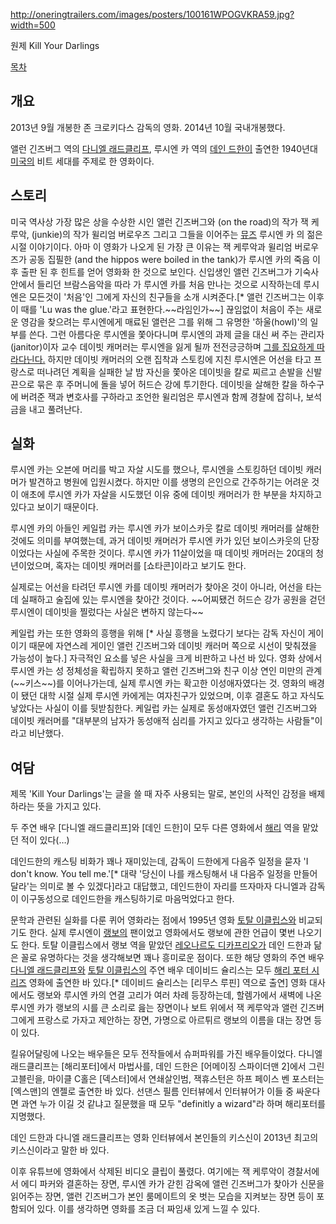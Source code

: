 http://oneringtrailers.com/images/posters/100161WPOGVKRA59.jpg?width=500

원제 Kill Your Darlings

{{{#!html
<div style="border: 3px solid green;padding:10px;margin-bottom:0px"><b style="font-size:18px">주의! 내용 누설이 있습니다.</b>

본 문서와 하위 문서 또는 이 틀 아래에 있는 내용은 작품의 줄거리나 결말, 반전 요소를 설명하고 있습니다.
작품의 내용 누설을 원하지 않는다면 이 문서를 닫아 주세요.</div>}}}


[[목차]]
== 개요 ==
2013년 9월 개봉한 존 크로키다스 감독의 영화. 2014년 10월 국내개봉했다.

앨런 긴즈버그 역의 [[다니엘 래드클리프]], 루시엔 카 역의 [[데인 드한]]이 출연한 1940년대 [[미국]]의 비트 세대를 주제로 한 영화이다.

{{{#!html
<iframe width="640" height="360" src="//www.youtube.com/embed/DB0tcCElHkw" frameborder="0" allowfullscreen></iframe>
}}}

== 스토리 ==
미국 역사상 가장 많은 상을 수상한 시인 앨런 긴즈버그와 (on the road)의 작가 잭 케루악, (junkie)의 작가 윌리엄 버로우즈 그리고 그들을 이어주는 [[뮤즈]] 루시엔 카 의 젊은 시절 이야기이다. 아마 이 영화가 나오게 된 가장 큰 이유는 잭 케루악과 윌리엄 버로우즈가 공동 집필한 (and the hippos were boiled in the tank)가 루시엔 카의 죽음 이후 출판 된 후 힌트를 얻어 영화화 한 것으로 보인다. 신입생인 앨런 긴즈버그가 기숙사 안에서 들리던 브람스음악을 따라 가 루시엔 카를 처음 만나는 것으로 시작하는데 루시엔은 모든것이 '처음'인 그에게 자신의 친구들을 소개 시켜준다.[* 앨런 긴즈버그는 이후 이 때를 'Lu was the glue.'라고 표현한다.~~라임인가~~] 끊임없이 처음이 주는 새로운 영감을 찾으려는 루시엔에게 매료된 앨런은 그를 위해 그 유명한 '하울(howl)'의 일부를 쓴다. 그런 아름다운 루시엔을 쫓아다니며 루시엔의 과제 글을 대신 써 주는 관리자(janitor)이자 교수 데이빗 캐머러는 루시엔을 잃게 될까 전전긍긍하며 [[스토커#s-1|그를 집요하게 따라다닌다.]] 하지만 데이빗 캐머러의 오랜 집착과 스토킹에 지친 루시엔은 어선을 타고 프랑스로 떠나려던 계획을 실패한 날 밤 자신을 쫓아온 데이빗을 칼로 찌르고 손발을 신발끈으로 묶은 후 주머니에 돌을 넣어 허드슨 강에 투기한다. 데이빗을 살해한 칼을 하수구에 버려준 잭과 변호사를 구하라고 조언한 윌리엄은 루시엔과 함께 경찰에 잡히나, 보석금을 내고 풀려난다. 


== 실화 ==
루시엔 카는 오븐에 머리를 박고 자살 시도를 했으나, 루시엔을 스토킹하던 데이빗 캐러머가 발견하고 병원에 입원시켰다. 하지만 이를 생명의 은인으로 간주하기는 어려운 것이 애초에 루시엔 카가 자살을 시도했던 이유 중에 데이빗 캐머러가 한 부분을 차지하고 있다고 보이기 때문이다.
 
루시엔 카의 아들인 케일럽 카는 루시엔 카가 보이스카웃 칼로 데이빗 캐머러를 살해한 것에도 의미를 부여했는데, 과거 데이빗 캐머러가 루시엔 카가 있던 보이스카웃의 단장이었다는 사실에 주목한 것이다. 루시엔 카가 11살이었을 때 데이빗 캐머러는 20대의 청년이었으며, 혹자는 데이빗 캐머러를 [쇼타콘]이라고 보기도 한다.

실제로는 어선을 타려던 루시엔 카를 데이빗 캐머러가 찾아온 것이 아니라, 어선을 타는데 실패하고 술집에 있는 루시엔을 찾아간 것이다. ~~어찌됐건 허드슨 강가 공원을 걷던 루시엔이 데이빗을 찔렀다는 사실은 변하지 않는다~~

케일럽 카는 또한 영화의 흥행을 위해 [* 사실 흥행을 노렸다기 보다는 감독 자신이 게이이기 때문에 자연스레 게이인 앨런 긴즈버그와 데이빗 캐러머 쪽으로 시선이 맞춰졌을 가능성이 높다.] 자극적인 요소를 넣은 사실을 크게 비판하고 나선 바 있다. 영화 상에서 루시엔 카는 성 정체성을 확립하지 못하고 앨런 긴즈버그와 친구 이상 연인 미만의 관계(~~키스~~)를 이어나가는데, 실제 루시엔 카는 확고한 이성애자였다는 것. 영화의 배경이 됐던 대학 시절 실제 루시엔 카에게는 여자친구가 있었으며, 이후 결혼도 하고 자식도 낳았다는 사실이 이를 뒷받침한다. 케일럽 카는 실제로 동성애자였던 앨런 긴즈버그와 데이빗 캐러머를 "대부분의 남자가 동성애적 심리를 가지고 있다고 생각하는 사람들"이라고 비난했다.


== 여담 ==
제목 'Kill Your Darlings'는 글을 쓸 때 자주 사용되는 말로, 본인의 사적인 감정을 배제하라는 뜻을 가지고 있다.

두 주연 배우 [다니엘 래드클리프]와 [데인 드한]이 모두 다른 영화에서 [[해리#s-3.2|해리]] 역을 맡았던 적이 있다(…)

데인드한의 캐스팅 비화가 꽤나 재미있는데, 감독이 드한에게 다음주 일정을 묻자 'I don't know. You tell me.'[* 대략 '당신이 나를 캐스팅해서 내 다음주 일정을 만들어달라'는 의미로 볼 수 있겠다]라고 대답했고, 데인드한이 자리를 뜨자마자 다니엘과 감독이 이구동성으로 데인드한을 캐스팅하기로 마음먹었다고 한다.

문학과 관련된 실화를 다룬 퀴어 영화라는 점에서 1995년 영화 [[토탈 이클립스]]와 비교되기도 한다. 실제 루시엔이 [[랭보]]의 팬이었고 영화에서도 랭보에 관한 언급이 몇번 나오기도 한다. 토탈 이클립스에서 랭보 역을 맡았던 [[레오나르도 디카프리오]]가 데인 드한과 닮은 꼴로 유명하다는 것을 생각해보면 꽤나 흥미로운 점이다. 또한 해당 영화의 주연 배우 [[다니엘 래드클리프]]와 [[토탈 이클립스]]의 주연 배우 데이비드 슐리스는 모두 [[해리 포터 시리즈]] 영화에 출연한 바 있다.[* 데이비드 슐리스는 [리무스 루핀] 역으로 출연] 영화 대사에서도 랭보와 루시엔 카의 연결 고리가 여러 차례 등장하는데, 할렘가에서 새벽에 나온 루시엔 카가 랭보의 시를 큰 소리로 읊는 장면이나 보트 위에서 잭 케루악과 앨런 긴즈버그에게 프랑스로 가자고 제안하는 장면, 가명으로 아르튀르 랭보의 이름을 대는 장면 등이 있다.        

킬유어달링에 나오는 배우들은 모두 전작들에서 슈퍼파워를 가진 배우들이었다. 다니엘 래드클리프는 [해리포터]에서 마법사를, 데인 드한은 [어메이징 스파이더맨 2]에서 그린 고블린을, 마이클 C홀은 [덱스터]에서 연쇄살인범, 잭휴스턴은 하프 페이스 벤 포스터는 [엑스맨]의 엔젤로 출연한 바 있다. 선댄스 필름 인터뷰에서 인터뷰어가 이들 중 싸운다면 과연 누가 이길 것 같냐고 질문했을 때 모두 "definitly a wizard"라 하며 해리포터를 지명했다. 

데인 드한과 다니엘 래드클리프는 영화 인터뷰에서 본인들의 키스신이 2013년 최고의 키스신이라고 말한 바 있다.

이후 유튜브에 영화에서 삭제된 비디오 클립이 풀렸다. 여기에는 잭 케루악이 경찰서에서 에디 파커와 결혼하는 장면, 루시엔 카가 갇힌 감옥에 앨런 긴즈버그가 찾아가 신문을 읽어주는 장면, 앨런 긴즈버그가 본인 룸메이트의 옷 벗는 모습을 지켜보는 장면 등이 포함되어 있다. 이를 생각하면 영화를 조금 더 짜임새 있게 느낄 수 있다.
